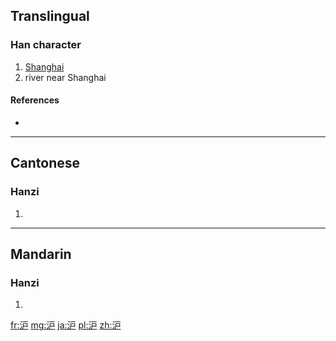 {{also|滬}}
==Translingual==

===Han character===
{{Han char|rn=85|rad=水|as=04|sn=7|four=|canj=水戈尸 (EIS)}}

# [[Shanghai]]
# river near Shanghai

====References====
* {{Han ref|kx=0612.121|hdz=31572.060|uh=6CAA|ud=27818}}

----

==Cantonese==

===Hanzi===
{{yue-hanzi|jyut=|y=wu6|tra=滬}}

# {{defn|lang=yue|sort=水04}}

----

==Mandarin==

===Hanzi===
{{cmn-hanzi|tra=滬|pin=[[hù]] ([[hu4]])|wg=hu<sup>4</sup>}}

# {{defn|lang=cmn|sort=水04}}

[[fr:沪]]
[[mg:沪]]
[[ja:沪]]
[[pl:沪]]
[[zh:沪]]